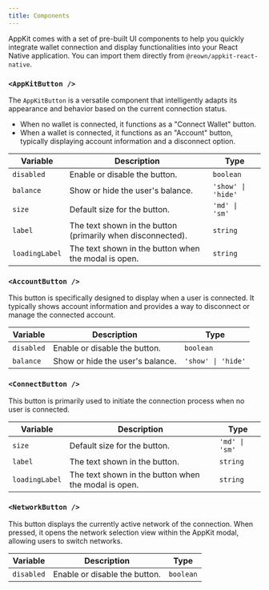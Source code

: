```yaml
---
title: Components
---
```


AppKit comes with a set of pre-built UI components to help you quickly integrate wallet connection and display functionalities into your React Native application. You can import them directly from `@reown/appkit-react-native`.


### `<AppKitButton />`

The `AppKitButton` is a versatile component that intelligently adapts its appearance and behavior based on the current connection status. 
- When no wallet is connected, it functions as a "Connect Wallet" button.
- When a wallet is connected, it functions as an "Account" button, typically displaying account information and a disconnect option.

| Variable       | Description                                          | Type               |
| -------------- | ---------------------------------------------------- | ------------------ |
| `disabled`     | Enable or disable the button.                        | `boolean`          |
| `balance`      | Show or hide the user's balance.                     | `'show' \| 'hide'` |
| `size`         | Default size for the button.                         | `'md' \| 'sm'`     |
| `label`        | The text shown in the button (primarily when disconnected). | `string`           |
| `loadingLabel` | The text shown in the button when the modal is open. | `string`           |

### `<AccountButton />`

This button is specifically designed to display when a user is connected. It typically shows account information and provides a way to disconnect or manage the connected account.

| Variable   | Description                      | Type               |
| ---------- | -------------------------------- | ------------------ |
| `disabled` | Enable or disable the button.    | `boolean`          |
| `balance`  | Show or hide the user's balance. | `'show' \| 'hide'` |

### `<ConnectButton />`

This button is primarily used to initiate the connection process when no user is connected.

| Variable       | Description                                          | Type           |
| -------------- | ---------------------------------------------------- | -------------- |
| `size`         | Default size for the button.                         | `'md' \| 'sm'` |
| `label`        | The text shown in the button.                        | `string`       |
| `loadingLabel` | The text shown in the button when the modal is open. | `string`       |

### `<NetworkButton />`

This button displays the currently active network of the connection. When pressed, it opens the network selection view within the AppKit modal, allowing users to switch networks.

| Variable   | Description                   | Type      |
| ---------- | ----------------------------- | --------- |
| `disabled` | Enable or disable the button. | `boolean` |
